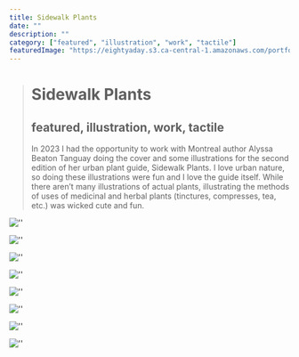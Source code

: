 ```yaml
---
title: Sidewalk Plants
date: ""
description: ""
category: ["featured", "illustration", "work", "tactile"]
featuredImage: "https://eightyaday.s3.ca-central-1.amazonaws.com/portfolio/sidewalk-plants/sidewalk-plants-01.jpg"
---
```


> # Sidewalk Plants
>
> ## featured, illustration, work, tactile
>
> In 2023 I had the opportunity to work with Montreal author Alyssa Beaton Tanguay doing the cover and some illustrations for the second edition of her urban plant guide, Sidewalk Plants. I love urban nature, so doing these illustrations were fun and I love the guide itself. While there aren’t many illustrations of actual plants, illustrating the methods of uses of medicinal and herbal plants (tinctures, compresses, tea, etc.) was wicked cute and fun.

![''](https://eightyaday.s3.ca-central-1.amazonaws.com/portfolio/sidewalk-plants/sidewalk-plants-01.jpg)

![''](https://eightyaday.s3.ca-central-1.amazonaws.com/portfolio/sidewalk-plants/sidewalk-plants-02.jpg)

![''](https://eightyaday.s3.ca-central-1.amazonaws.com/portfolio/sidewalk-plants/sidewalk-plants-03.jpg)

![''](https://eightyaday.s3.ca-central-1.amazonaws.com/portfolio/sidewalk-plants/sidewalk-plants-05.jpg)

![''](https://eightyaday.s3.ca-central-1.amazonaws.com/portfolio/sidewalk-plants/sidewalk-plants-06.jpg)

![''](https://eightyaday.s3.ca-central-1.amazonaws.com/portfolio/sidewalk-plants/sidewalk-plants-07.jpg)

![''](https://eightyaday.s3.ca-central-1.amazonaws.com/portfolio/sidewalk-plants/sidewalk-plants-08.jpg)

![''](https://eightyaday.s3.ca-central-1.amazonaws.com/portfolio/sidewalk-plants/sidewalk-plants-09.jpg)
